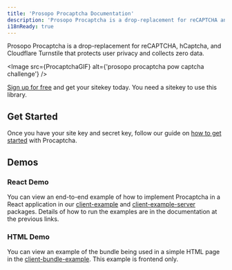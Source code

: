 ```yaml
---
title: 'Prosopo Procaptcha Documentation'
description: 'Prosopo Procaptcha is a drop-replacement for reCAPTCHA and hCaptcha that protects user privacy and collects zero data.'
i18nReady: true
---
```


Prosopo Procaptcha is a drop-replacement for reCAPTCHA, hCaptcha, and Cloudflare Turnstile that protects user privacy and collects zero data.

<Image src={ProcaptchaGIF} alt={'prosopo procaptcha pow captcha challenge'} />

[Sign up for free](https://prosopo.io/register) and get your sitekey today. You need a sitekey to use
this library.

## Get Started

Once you have your site key and secret key, follow our guide on [how to get started](/en/basics/) with Procaptcha.

## Demos

### React Demo

You can view an end-to-end example of how to implement Procaptcha in a React application in
our [client-example](/en/demos/client-example/)
and [client-example-server](/en/demos/client-example-server/) packages. Details
of how to run the examples are in the documentation at the previous links.

### HTML Demo

You can view an example of the bundle being used in a simple HTML page in
the [client-bundle-example](/en/demos/client-example-bundle/). This example is
frontend only.
